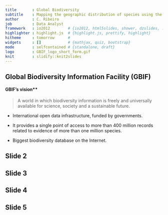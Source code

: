 ```yaml
---
title       : Global Biodiversity 
subtitle    : Mapping the geographic distribution of species using the GBIF API
author      : C. Ribeiro
job         : Data Analyst
framework   : io2012        # {io2012, html5slides, shower, dzslides, ...}
highlighter : highlight.js  # {highlight.js, prettify, highlight}
hitheme     : tomorrow      # 
widgets     : []            # {mathjax, quiz, bootstrap}
mode        : selfcontained # {standalone, draft}
logo        : GBIF_logo_short_form.gif
knit        : slidify::knit2slides
---
```


## Global Biodiversity Information Facility (GBIF)

#### GBIF's vision**
> A world in which biodiversity information is freely and universally available for science, society and a sustainable future.

+ International open data infrastructure, funded by governments.

+ It provides a single point of access to more than 400 million records related to evidence of more than one million species.

+ Biggest biodiversity database on the Internet.


## Slide 2


## Slide 3

## Slide 4

## Slide 5


